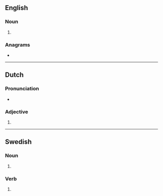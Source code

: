 {{also|lekš}}
==English==

===Noun===
{{head|en|noun plural form}}

# {{plural of|lek|lang=en}}

===Anagrams===
* {{anagrams|en|Elks|Selk|elks|lesk}}

----

==Dutch==

===Pronunciation===
* {{rhymes|ɛks|lang=nl}}

===Adjective===
{{nl-adj-form}}

# {{nl-adj form of|part|lek}}

----

==Swedish==

===Noun===
{{head|sv|noun form}}

# {{sv-noun-form-indef-gen|lek}}

===Verb===
{{head|sv|verb form}}

# {{sv-verb-form-pre-pass|leka}}